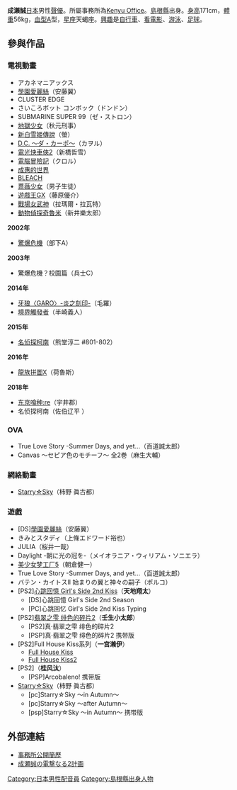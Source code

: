 {{配音員
|名字= 成瀬 誠
|圖像= 
|尺寸= 
|說明= 
|藝名= 成瀬 誠
|英文名=
|本名= 成瀬 誠
|綽號= 
|配偶= 
|出生地= 
|出身地= {{JPN}}[[島根縣|島根縣]]
|身高= 171cm
|體重= 56kg
|血型= A型
|生年= 
|生月= 11
|生日= 3
|殁年= 
|殁月= 
|殁日= 
|所屬= [[Kenyu_Office|Kenyu Office]]
|活動時期= 
|出道作= 
|代表作= 安藤翼（[[學園愛麗絲|學園愛麗絲]]）<br> 柿野眞古都（[[Starry☆Sky|Starry☆Sky]]）<br> 藤原優介（[[遊戲王GX|遊戲王GX]]）<br> 一宮瀬伊（[[Full_House_Kiss|Full House Kiss]]）<br>
|網站= 
|其他= 
}}

{{Japanese|japanese=成瀬 誠|kana=なるせ まこと|romaji=Naruse Makoto}}
'''成瀨誠'''{{BD||11月3日|catIdx=Naruse Makoto}}[[日本|日本]]男性[[聲優|聲優]]。所屬事務所為[[Kenyu_Office|Kenyu Office]]。[[島根縣|島根縣]]出身。[[身高|身高]]171cm，[[體重|體重]]56kg，[[血型|血型]]A型，[[星座|星座]]天蝎座。[[興趣|興趣]]是[[自行車|自行車]]、[[看電影|看電影]]、[[游泳|游泳]]、[[足球|足球]]。

==參與作品==
===電視動畫===
* アカネマニアックス 
* [[學園愛麗絲|學園愛麗絲]]（安藤翼） 
* CLUSTER EDGE 
* さいころボット コンボック（ドンドン） 
* SUBMARINE SUPER 99（ゼ・ストロン） 
* [[地獄少女|地獄少女]]（秋元刑事） 
* [[新白雪姬傳說|新白雪姬傳說]]（螢） 
* [[初音島|D.C. ～ダ・カーポ～]]（カヲル） 
* [[電光快車俠2|電光快車俠2]]（新橋哲雪） 
* [[電腦冒險記|電腦冒險記]]（クロル） 
* [[成惠的世界|成惠的世界]]
* [[BLEACH|BLEACH]]
* [[薔薇少女|薔薇少女]]（男子生徒） 
* [[遊戲王GX|遊戲王GX]]（藤原優介）
* [[戰場女武神|戰場女武神]]（拉瑪爾・拉瓦特）
* [[動物偵探奇魯米|動物偵探奇魯米]]（新井樂太郎）
'''2002年'''
* [[驚爆危機|驚爆危機]]（部下A）
'''2003年'''
* 驚爆危機？校園篇（兵士C）
'''2014年'''
* [[牙狼〈GARO〉-炎之刻印-|牙狼〈GARO〉-炎之刻印-]]（毛羅）<!--10月3日-->
* [[境界觸發者|境界觸發者]]（半崎義人）<!--10月5日-->
'''2015年'''
* [[名侦探柯南_(动画)|名侦探柯南]]（熊堂淳二 #801-802）<!--11月28日-->
'''2016年'''
* [[龍族拼圖X|龍族拼圖X]]（荷魯斯）<!--7月4日-->
'''2018年'''
* [[東京喰種|东京喰种:re]]（宇井郡）
* 名侦探柯南（佐伯辽平<!--第921话-->）

===OVA===
* True Love Story -Summer Days, and yet...（百道誠太郎） 
* Canvas ～セピア色のモチーフ～ 全2巻（麻生大輔） 

===網絡動畫===
* [[Starry☆Sky|Starry☆Sky]]（柿野 眞古都）

===遊戲===
* [DS][[學園愛麗絲|學園愛麗絲]]（安藤翼） 
* きみとスタディ（上條エドワード裕也） 
* JULIA（桜井一哉） 
* Daylight -朝に光の冠を-（メイオラニア・ウィリアム・ソニエラ） 
* [[美少女夢工場|美少女梦工厂5]]（朝倉健一） 
* True Love Story -Summer Days, and yet...（百道誠太郎） 
* バテン・カイトスII 始まりの翼と神々の嗣子（ポルコ） 
* [PS2][[心跳回憶_Girl's_Side_2nd_Kiss|心跳回憶 Girl's Side 2nd Kiss]]（'''天地翔太'''） 
**[DS]心跳回憶 Girl's Side 2nd Season 
**[PC]心跳回忆 Girl's Side 2nd Kiss Typing
* [PS2][[緋色的碎片|翡翠之雫 绯色的碎片2]]（'''壬生小太郎'''） 
**[PS2]真·翡翠之雫 绯色的碎片2
**[PSP]真·翡翠之雫 绯色的碎片2 携带版
* [PS2]Full House Kiss系列（'''一宫濑伊'''）
**[[Full_House_Kiss|Full House Kiss]] 
**[[Full_House_Kiss2|Full House Kiss2]]
* [PS2]{{tsl|ja|アルコバレーノ!||Arcobaleno!}}（'''桂风汰'''）
**[PSP]Arcobaleno! 携带版
* [[Starry☆Sky|Starry☆Sky]]（柿野 眞古都） 
**[pc]Starry☆Sky ～in Autumn～
**[pc]Starry☆Sky ～after Autumn～
**[psp]Starry☆Sky ～in Autumn～ 携带版

== 外部連結 ==
* [https://web.archive.org/web/20131207033105/http://www.kenyu-office.com/profile/narusemakoto.html 事務所公開簡歷]{{ja}}
* [https://web.archive.org/web/20100529085157/http://blog.animate.tv/naruse/ 成瀬誠の電撃なる2計画]{{ja}}

{{Production baobab}}
{{DEFAULTSORT:Naruse Makoto}}
[[Category:日本男性配音員|Category:日本男性配音員]]
[[Category:島根縣出身人物|Category:島根縣出身人物]]